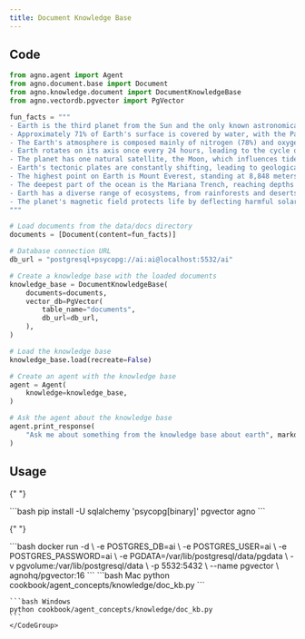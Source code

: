 ```yaml
---
title: Document Knowledge Base
---
```


## Code

```python
from agno.agent import Agent
from agno.document.base import Document
from agno.knowledge.document import DocumentKnowledgeBase
from agno.vectordb.pgvector import PgVector

fun_facts = """
- Earth is the third planet from the Sun and the only known astronomical object to support life.
- Approximately 71% of Earth's surface is covered by water, with the Pacific Ocean being the largest.
- The Earth's atmosphere is composed mainly of nitrogen (78%) and oxygen (21%), with traces of other gases.
- Earth rotates on its axis once every 24 hours, leading to the cycle of day and night.
- The planet has one natural satellite, the Moon, which influences tides and stabilizes Earth's axial tilt.
- Earth's tectonic plates are constantly shifting, leading to geological activities like earthquakes and volcanic eruptions.
- The highest point on Earth is Mount Everest, standing at 8,848 meters (29,029 feet) above sea level.
- The deepest part of the ocean is the Mariana Trench, reaching depths of over 11,000 meters (36,000 feet).
- Earth has a diverse range of ecosystems, from rainforests and deserts to coral reefs and tundras.
- The planet's magnetic field protects life by deflecting harmful solar radiation and cosmic rays.
"""

# Load documents from the data/docs directory
documents = [Document(content=fun_facts)]

# Database connection URL
db_url = "postgresql+psycopg://ai:ai@localhost:5532/ai"

# Create a knowledge base with the loaded documents
knowledge_base = DocumentKnowledgeBase(
    documents=documents,
    vector_db=PgVector(
        table_name="documents",
        db_url=db_url,
    ),
)

# Load the knowledge base
knowledge_base.load(recreate=False)

# Create an agent with the knowledge base
agent = Agent(
    knowledge=knowledge_base,
)

# Ask the agent about the knowledge base
agent.print_response(
    "Ask me about something from the knowledge base about earth", markdown=True
)
```

## Usage

<Steps>
  <Snippet file="create-venv-step.mdx" />

{" "}

<Step title="Install libraries">
  ```bash pip install -U sqlalchemy 'psycopg[binary]' pgvector agno ```
</Step>

{" "}

<Step title="Run PgVector">
  ```bash docker run -d \ -e POSTGRES_DB=ai \ -e POSTGRES_USER=ai \ -e
  POSTGRES_PASSWORD=ai \ -e PGDATA=/var/lib/postgresql/data/pgdata \ -v
  pgvolume:/var/lib/postgresql/data \ -p 5532:5432 \ --name pgvector \
  agnohq/pgvector:16 ```
</Step>

  <Step title="Run Agent">
    <CodeGroup>
    ```bash Mac
    python cookbook/agent_concepts/knowledge/doc_kb.py
    ```

    ```bash Windows
    python cookbook/agent_concepts/knowledge/doc_kb.py
    ```
    </CodeGroup>

  </Step>
</Steps>
